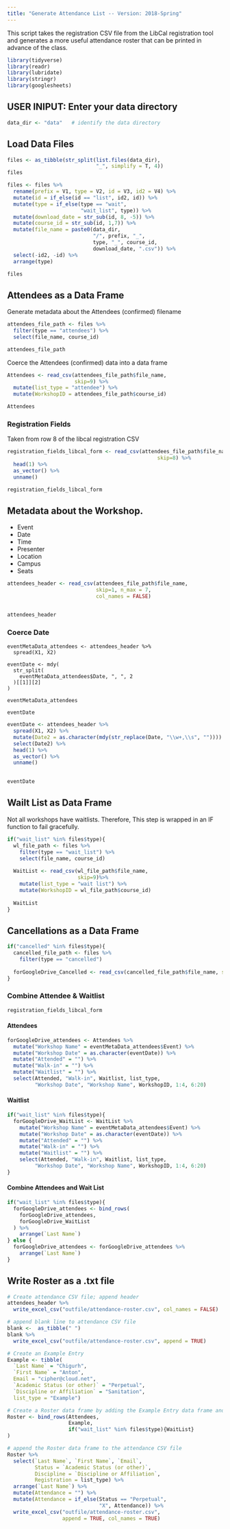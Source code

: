 ```yaml
---
title: "Generate Attendance List -- Version: 2018-Spring"
---
```


This script takes the registration CSV file from the LibCal registration tool and generates a more useful attendance roster that can be printed in advance of the class.

```r
library(tidyverse)
library(readr)
library(lubridate)
library(stringr)
library(googlesheets)
```


##  USER INIPUT:  Enter your data directory

```r
data_dir <- "data"   # identify the data directory
```


##  Load Data Files

```r
files <- as_tibble(str_split(list.files(data_dir), 
                             "_", simplify = T, 4))
files
```


```r
files <- files %>% 
  rename(prefix = V1, type = V2, id = V3, id2 = V4) %>% 
  mutate(id = if_else(id == "list", id2, id)) %>% 
  mutate(type = if_else(type == "wait", 
                        "wait_list", type)) %>% 
  mutate(download_date = str_sub(id, 8, -5)) %>% 
  mutate(course_id = str_sub(id, 1,7)) %>% 
  mutate(file_name = paste0(data_dir, 
                            "/", prefix, "_", 
                            type, "_", course_id, 
                            download_date, ".csv")) %>% 
  select(-id2, -id) %>% 
  arrange(type)

files
```



##  Attendees as a Data Frame

Generate metadata about the Attendees (confirmed) filename
```r
attendees_file_path <- files %>% 
  filter(type == "attendees") %>% 
  select(file_name, course_id)

attendees_file_path
```

Coerce the Attendees (confirmed) data into a data frame

```r
Attendees <- read_csv(attendees_file_path$file_name, 
                      skip=9) %>% 
  mutate(list_type = "attendee") %>% 
  mutate(WorkshopID = attendees_file_path$course_id)

Attendees
```

### Registration Fields

Taken from row 8 of the libcal registration CSV

```r
registration_fields_libcal_form <- read_csv(attendees_file_path$file_name, 
                                                 skip=8) %>% 
  head(1) %>% 
  as_vector() %>% 
  unname()

registration_fields_libcal_form
```

## Metadata about the Workshop.  

- Event	
- Date	
- Time	
- Presenter	
- Location	
- Campus	
- Seats

```r
attendees_header <- read_csv(attendees_file_path$file_name, 
                             skip=1, n_max = 7, 
                             col_names = FALSE)


attendees_header
```

### Coerce Date

```{}
eventMetaData_attendees <- attendees_header %>% 
  spread(X1, X2) 

eventDate <- mdy(
  str_split(
    eventMetaData_attendees$Date, ", ", 2
  )[[1]][2]
)

eventMetaData_attendees

eventDate
```

```r
eventDate <- attendees_header %>% 
  spread(X1, X2) %>%
  mutate(Date2 = as.character(mdy(str_replace(Date, "\\w+,\\s", "")))) %>% 
  select(Date2) %>% 
  head(1) %>% 
  as_vector() %>% 
  unname()
  

eventDate
```


##  Wailt List as Data Frame

Not all workshops have waitlists.  Therefore, This step is wrapped in an IF function to fail gracefully.

```r

if("wait_list" %in% files$type){
  wl_file_path <- files %>% 
    filter(type == "wait_list") %>% 
    select(file_name, course_id)
  
  WaitList <- read_csv(wl_file_path$file_name, 
                       skip=9)%>% 
    mutate(list_type = "wait list") %>% 
    mutate(WorkshopID = wl_file_path$course_id)
  
  WaitList
}  
```


##  Cancellations as a Data Frame

```r
if("cancelled" %in% files$type){
  cancelled_file_path <- files %>% 
    filter(type == "cancelled")
  
  forGoogleDrive_Cancelled <- read_csv(cancelled_file_path$file_name, skip = 8)
} 
```



### Combine Attendee & Waitlist 

```r
registration_fields_libcal_form
```

#### Attendees

```r
forGoogleDrive_attendees <- Attendees %>% 
  mutate("Workshop Name" = eventMetaData_attendees$Event) %>% 
  mutate("Workshop Date" = as.character(eventDate)) %>% 
  mutate("Attended" = "") %>% 
  mutate("Walk-in" = "") %>% 
  mutate("Waitlist" = "") %>% 
  select(Attended, "Walk-in", Waitlist, list_type,
         "Workshop Date", "Workshop Name", WorkshopID, 1:4, 6:20)
```

#### Waitlist

```r
if("wait_list" %in% files$type){
  forGoogleDrive_WaitList <- WaitList %>% 
    mutate("Workshop Name" = eventMetaData_attendees$Event) %>% 
    mutate("Workshop Date" = as.character(eventDate)) %>% 
    mutate("Attended" = "") %>% 
    mutate("Walk-in" = "") %>% 
    mutate("Waitlist" = "") %>% 
    select(Attended, "Walk-in", Waitlist, list_type,
         "Workshop Date", "Workshop Name", WorkshopID, 1:4, 6:20)
}

```

#### Combine Attendees and Wait List

```r
if("wait_list" %in% files$type){
  forGoogleDrive_attendees <- bind_rows(
    forGoogleDrive_attendees,
    forGoogleDrive_WaitList
  ) %>% 
    arrange(`Last Name`)
} else {
  forGoogleDrive_attendees <- forGoogleDrive_attendees %>% 
    arrange(`Last Name`)
}
```

## Write Roster as a .txt file

```r

# Create attendance CSV file; append header
attendees_header %>% 
  write_excel_csv("outfile/attendance-roster.csv", col_names = FALSE)

# append blank line to attendance CSV file
blank <-  as_tibble(" ")
blank %>% 
  write_excel_csv("outfile/attendance-roster.csv", append = TRUE)

# Create an Example Entry
Example <- tibble(
  `Last Name` = "Chigurh", 
  `First Name` = "Anton", 
  Email = "cipher@cloud.net", 
  `Academic Status (or other)` = "Perpetual", 
  `Discipline or Affiliation` = "Sanitation", 
  list_type = "Example")

# Create a Roster data frame by adding the Example Entry data frame and the Attendees data frame
Roster <- bind_rows(Attendees, 
                    Example,
                    if("wait_list" %in% files$type){WaitList}
)

# append the Roster data frame to the attendance CSV file
Roster %>% 
  select(`Last Name`, `First Name`, `Email`, 
         Status = `Academic Status (or other)`, 
         Discipline = `Discipline or Affiliation`, 
         Registration = list_type) %>% 
  arrange(`Last Name`) %>% 
  mutate(Attendance = "") %>% 
  mutate(Attendance = if_else(Status == "Perpetual", 
                              "X", Attendance)) %>% 
  write_excel_csv("outfile/attendance-roster.csv", 
                  append = TRUE, col_names = TRUE)
```
